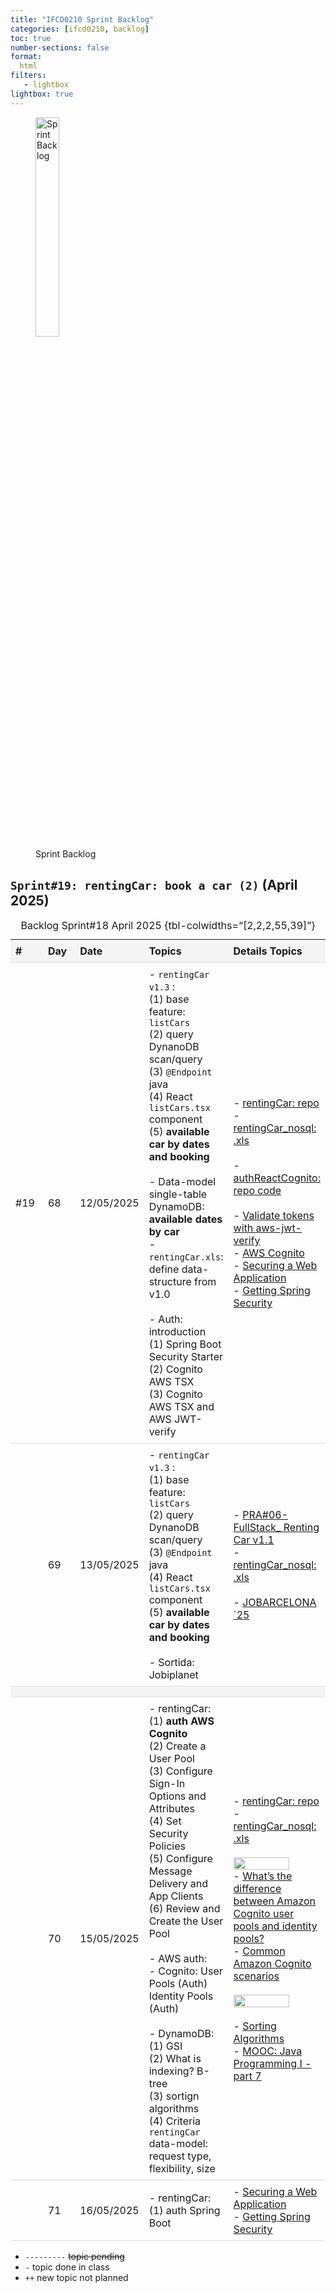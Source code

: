 ```yaml
---
title: "IFCD0210 Sprint Backlog"
categories: [ifcd0210, backlog]
toc: true
number-sections: false
format:
  html
filters:
   - lightbox
lightbox: true
---
```


<style>

.heatMap th { background:  #f4f4f4;}
tr:nth-child(3) {background-color: #f4f4f4;}
th, td {
  padding: 8px;
  text-align: left;
  border-bottom: 1px solid #ddd;
}

tr:hover {background-color:  #f4f4f4;}

</style>

![Sprint Backlog](/images/home/backlog.jpg){width="30%"}

<div class="heatMap">

::: {.column-page-right}


##  ``Sprint#19: rentingCar: book a car (2)`` (April 2025)

| # | Day | Date | Topics |  Details Topics |
| -- | -- | -- | -- | -- |
| #19 | 68 | 12/05/2025 | - `rentingCar v1.3` : </br> (1) base feature: `listCars`  </br> (2) query DynanoDB scan/query   </br> (3) `@Endpoint` java  </br> (4) React `listCars.tsx` component </br> (5) **available car by dates and booking**  </br></br>  - Data-model single-table DynamoDB: **available dates by car**</br> - `rentingCar.xls`: define data-structure from v1.0 </br> </br>  - Auth: introduction </br>  (1) Spring Boot Security Starter   </br>   (2) Cognito AWS TSX    </br> (3) Cognito AWS TSX and AWS JWT-verify  </br>   |  - [rentingCar: repo](https://github.com/AlbertProfe/rentingCar){.external target='_blank'} </br> - [rentingCar_nosql: .xls](https://docs.google.com/spreadsheets/d/1jCKONiQ8_KUPSXzlYQ5GwEaLhJo2aV9jCOtgarWg3Tc/edit?usp=sharing){.external target='_blank'} </br> </br>  - [authReactCognito: repo code](https://github.com/AlbertProfe/authReactCognito){.external target='_blank'} </br> </br> - [Validate tokens with aws-jwt-verify](https://docs.aws.amazon.com/cognito/latest/developerguide/amazon-cognito-user-pools-using-tokens-verifying-a-jwt.html){.external target='_blank'} </br>  - [AWS Cognito](https://aws.amazon.com/pm/cognito/){.external target='_blank'}   </br>  - [Securing a Web Application](https://spring.io/guides/gs/securing-web){.external target='_blank'}  </br>  - [Getting Spring Security](https://docs.spring.io/spring-security/reference/getting-spring-security.html){.external target='_blank'}  |
| |  69  |  13/05/2025  | - `rentingCar v1.3` : </br> (1) base feature: `listCars`  </br> (2) query DynanoDB scan/query   </br> (3) `@Endpoint` java  </br> (4) React `listCars.tsx` component </br> (5) **available car by dates and booking**  </br>  </br> - Sortida: Jobiplanet |  - [PRA#06-FullStack_ Renting Car v1.1](https://github.com/AlbertProfe/rentingCar/blob/master/docs/PRA/PRA%2306-FullStack_%20Renting%20Car_V1.1.md){.external target='_blank'} </br>   - [rentingCar_nosql: .xls](https://docs.google.com/spreadsheets/d/1jCKONiQ8_KUPSXzlYQ5GwEaLhJo2aV9jCOtgarWg3Tc/edit?usp=sharing){.external target='_blank'} </br> </br>  - [JOBARCELONA´25](https://jobinplanet.com/en/events/42){.external target='_blank'} |
| |
| | 70 | 15/05/2025 | - rentingCar: </br> (1) **auth AWS Cognito**  </br> (2) Create a User Pool </br> (3) Configure Sign-In Options and Attributes </br> (4) Set Security Policies </br> (5) Configure Message Delivery and App Clients </br> (6) Review and Create the User Pool   </BR> </br> - AWS auth: </BR> - Cognito: User Pools (Auth)	Identity Pools (Auth) </br> </br> - DynamoDB: </br> (1) GSI </br> (2) What is indexing? B-tree </br> (3)  sortign algorithms </br> (4) Criteria `rentingCar`  data-model: request type, flexibility, size  |  - [rentingCar: repo](https://github.com/AlbertProfe/rentingCar){.external target='_blank'} </br> - [rentingCar_nosql: .xls](https://docs.google.com/spreadsheets/d/1jCKONiQ8_KUPSXzlYQ5GwEaLhJo2aV9jCOtgarWg3Tc/edit?usp=sharing){.external target='_blank'} </br></br>  ![](/images/ifcd0210-25/user-identity-pool.png){.lightbox width=80% fig-align="center"}  </br> - [What's the difference between Amazon Cognito user pools and identity pools?](https://repost.aws/knowledge-center/cognito-user-pools-identity-pools){.external target='_blank'}  </br>  - [Common Amazon Cognito scenarios](https://docs.aws.amazon.com/cognito/latest/developerguide/cognito-scenarios.html){.external target='_blank'} </br> </br> ![](/images/ifcd0210-25/user-identity-pool-scenarios.png){.lightbox width=80% fig-align="center"}  </br> </br>   -  [Sorting Algorithms](https://www.youtube.com/watch?v=kPRA0W1kECg&ab_channel=TimoBingmann){.external target='_blank'} </BR> - [MOOC: Java Programming I - part 7](https://java-programming.mooc.fi/part-7/2-algorithms){.external target='_blank'}  |
| | 71 | 16/05/2025 |  - rentingCar: </br> (1) auth Spring Boot |  - [Securing a Web Application](https://spring.io/guides/gs/securing-web){.external target='_blank'}  </br>  - [Getting Spring Security](https://docs.spring.io/spring-security/reference/getting-spring-security.html){.external target='_blank'}  |
: Backlog Sprint#18 April 2025 {tbl-colwidths="[2,2,2,55,39]"}
:::

</div>

::: {.callout-note}
- `---------` <s>topic pending</s>
- `-` topic done in class
- `++` new topic not planned
:::


